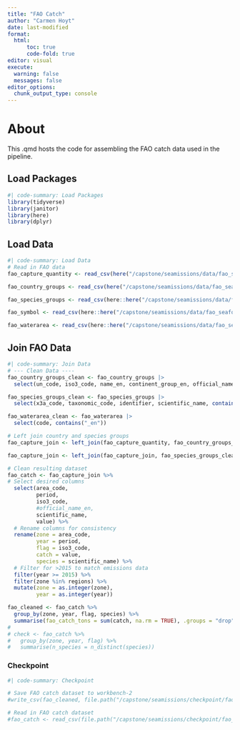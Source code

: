 ```yaml
---
title: "FAO Catch"
author: "Carmen Hoyt"
date: last-modified
format:
  html:
      toc: true
      code-fold: true
editor: visual
execute:
  warning: false
  messages: false
editor_options: 
  chunk_output_type: console
---
```


# About

This .qmd hosts the code for assembling the FAO catch data used in the pipeline.

## Load Packages

```r
#| code-summary: Load Packages
library(tidyverse)
library(janitor)
library(here)
library(dplyr)
```

## Load Data

```r
#| code-summary: Load Data
# Read in FAO data
fao_capture_quantity <- read_csv(here("/capstone/seamissions/data/fao_seafood_production/Capture_Quantity.csv"), show_col_types = FALSE) |> clean_names()

fao_country_groups <- read_csv(here("/capstone/seamissions/data/fao_seafood_production/CL_FI_COUNTRY_GROUPS.csv"), show_col_types = FALSE)|> clean_names()

fao_species_groups <- read_csv(here::here("/capstone/seamissions/data/fao_seafood_production/CL_FI_SPECIES_GROUPS.csv"), show_col_types = FALSE)|> clean_names()

fao_symbol <- read_csv(here::here("/capstone/seamissions/data/fao_seafood_production/CL_FI_SYMBOL_SDMX.csv"), show_col_types = FALSE) |> clean_names()

fao_waterarea <- read_csv(here::here("/capstone/seamissions/data/fao_seafood_production/CL_FI_WATERAREA_GROUPS.csv"), show_col_types = FALSE)|> clean_names()
```

## Join FAO Data

```r
#| code-summary: Join Data
# --- Clean Data ----
fao_country_groups_clean <- fao_country_groups |>
  select(un_code, iso3_code, name_en, continent_group_en, official_name_en)

fao_species_groups_clean <- fao_species_groups |>
  select(x3a_code, taxonomic_code, identifier, scientific_name, contains("_en"))

fao_waterarea_clean <- fao_waterarea |>
  select(code, contains("_en"))

# Left join country and species groups
fao_capture_join <- left_join(fao_capture_quantity, fao_country_groups_clean, by = join_by(country_un_code == un_code)) 

fao_capture_join <- left_join(fao_capture_join, fao_species_groups_clean, by = join_by(species_alpha_3_code == x3a_code))

# Clean resulting dataset
fao_catch <- fao_capture_join %>%
# Select desired columns
  select(area_code,
         period,
         iso3_code,
         #official_name_en,
         scientific_name,
         value) %>%
  # Rename columns for consistency
  rename(zone = area_code,
         year = period,
         flag = iso3_code,
         catch = value,
         species = scientific_name) %>%
  # Filter for >2015 to match emissions data
  filter(year >= 2015) %>%
  filter(zone %in% regions) %>%
  mutate(zone = as.integer(zone),
         year = as.integer(year))

fao_cleaned <- fao_catch %>%
  group_by(zone, year, flag, species) %>%
  summarise(fao_catch_tons = sum(catch, na.rm = TRUE), .groups = "drop")
#   
# check <- fao_catch %>%
#   group_by(zone, year, flag) %>%
#   summarise(n_species = n_distinct(species))
```

### Checkpoint

```r
#| code-summary: Checkpoint

# Save FAO catch dataset to workbench-2
#write_csv(fao_cleaned, file.path("/capstone/seamissions/checkpoint/fao_catch.csv"))

# Read in FAO catch dataset
#fao_catch <- read_csv(file.path("/capstone/seamissions/checkpoint/fao_catch.csv"), show_col_types = FALSE)

```


